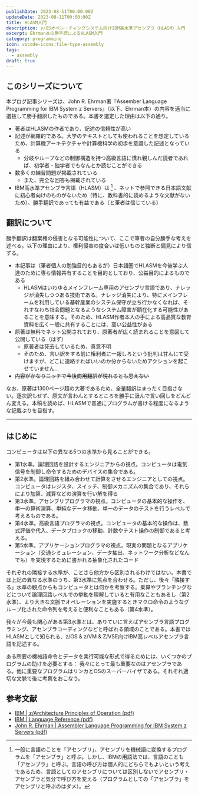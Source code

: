 ```yaml
---
publishDate: 2023-08-11T00:00:00Z
updateDate: 2023-08-11T00:00:00Z
title: HLASM入門
description: z/OSオペレーティングシステム向けIBM高水準アセンブラ（HLASM）入門
excerpt: Ehrman本の勝手訳によるHLASM入門
category: programming
icon: vscode-icons:file-type-assembly
tags:
  - assembly
draft: true
---
```


## このシリーズについて

本ブログ記事シリーズは、John R. Ehrman著『Assember Language Programming for IBM System z Servers』（以下、Ehrman本）の内容を適当に選抜して勝手翻訳したものである。本書を選定した理由は以下の通り。

- 著者はHLASMの作者であり、記述の信頼性が高い
- 記述が網羅的である。大学のテキストとしても使われることを想定しているため、計算機アーキテクチャや計算機科学の初歩を意識した記述となっている
   - 分岐やループなどの制御構造を持つ高級言語に慣れ親しんだ読者であれば、初学者・独学者でもなんとか読むことができる
- 数多くの練習問題が掲載されている
  - また、完全な回答も掲載されている
- IBM高水準アセンブラ言語（HLASM）は [^1] 、ネットで参照できる日本語文献に初心者向けのものがないため（特に、教科書的に読めるような文献がないため）、勝手翻訳であっても有益である（と筆者は信じている）

## 翻訳について

勝手翻訳は翻案権の侵害となる可能性について、ここで筆者の自分勝手な考えを述べる。以下の理由により、権利侵害の度合いは低いものと独断と偏見により信ずる。

- 本記事は（筆者個人の勉強目的もあるが）日本語圏でHLASMを今後学ぶ人達のために専ら情報共有することを目的としており、公益目的によるものである
  - HLASMはいわゆるメインフレーム専用のアセンブリ言語であり、ナレッジが消失しつつある技術である。ナレッジ消失により、特にメインフレームを利用している基幹産業のシステム保守が立ち行かなくなれば、それすなわち社会問題となるようなシステム障害が顕在化する可能性があることを意味する。そのため、HLASM作者本人の手による高品質な教育資料を広く一般に共有することには、高い公益性がある
- 原著は無料でネット公開されており、原著者が広く読まれることを意図して公開している（はず）
  - 原著者は死去しているため、真意不明
  - そのため、言い訳をする前に権利者に一報しろという批判は甘んじて受けますが、どこに連絡すればいいのか分からないためアクションを起こせていません…
- <del>内容がかなりニッチで今後商用翻訳が現れるとも思えない</del>

なお、原著は1300ページ超の大著であるため、全量翻訳はまったく目指さない。逐次訳もせず、原文が言わんとするところを勝手に汲んで言い回しをどんどん変える。本稿を読めば、HLASMで普通にプログラムが書ける程度になるような記載ぶりを目指す。

---

## はじめに

コンピュータは以下の異なる5つの水準から見ることができる。

- 第1水準。論理回路を設計するエンジニアからの視点。コンピュータは電気信号を制御し命令するためのデバイスの集合である。
- 第2水準。論理回路を組み合わせて計算をさせるエンジニアとしての視点。コンピュータはレジスタ、スイッチ、制御メカニズムの集合であり、それらにより加算、減算などの演算を行い解を得る
- 第3水準。アセンブリプログラマの視点。コンピュータの基本的な操作を、単一の算術演算、単純なデータ移動、単一のデータのテストを行うレベルで考えるものである。
- 第4水準。高級言語プログラマの視点。コンピュータの基本的な操作は、数式評価や代入、データブロックの移動、計数やテスト操作の制御であると考える。
- 第5水準。アプリケーションプログラマの視点。現実の問題となるアプリケーション（交通シミュレーション、データ抽出、ネットワーク分析などなんでも）を実現するために書かれる抽象化されたコード

それぞれの隣接する水準が、ことさら他方から区別されるわけではない。本書では上記の異なる水準のうち、第3水準に焦点を合わせる。ただし、後々「隣接する」水準の観点からもコンピュータとは何かを考察する。乗算やブランチングなどについて論理回路レベルでの挙動を理解していると有用なこともあるし（第2水準）、より大きな文脈でオペレーションを実施するときマクロ命令のようなグループ化された命令列を考えると便利なこともある（第4水準）。

我々が今最も関心がある第3水準とは、ありていに言えばアセンブラ言語プログラミング、アセンブラコーディングなどと呼ばれる領域のことである。本書ではHLASMとして知られる、z/OS & z/VM & Z/VSE向けIBM高レベルアセンブラ言語を記述する。

ある所要の機械語命令とデータを実行可能な形式で得るためには、いくつかのプログラムの助けを必要とする： 我々にとって最も重要なのはアセンブラである。他に重要なプログラムはリンカとOSのスーパーバイザである。それぞれ適切な文脈で後に考察をおこなう。

## 参考文献

- [IBM | z/Architecture Principles of Operation (pdf)](https://www.ibm.com/docs/en/SSQ2R2_15.0.0/com.ibm.tpf.toolkit.hlasm.doc/dz9zr006.pdf)
- [IBM | Language Reference (pdf)](https://www-40.ibm.com/servers/resourcelink/svc00100.nsf/pages/zOSV2R3sc264940/$file/asmr1023.pdf)
- [John R. Ehrman | Assembler Language Programming for IBM System z Servers (pdf)](http://zseries.marist.edu/enterprisesystemseducation/assemblerlanguageresources/Assembler.V2.alntext%20V2.00.pdf)


[^1]: 一般に言語のことを「アセンブリ」、アセンブリを機械語に変換するプログラムを「アセンブラ」と呼ぶ。しかし、IBMの用語法では、言語のことも「アセンブラ」と呼ぶ。言語の呼び方は個人的にどちらでもよいという考えであるため、言語としてのアセンブリについては区別しないでアセンブリ・アセンブラと気分で呼び方を変える（プログラムとしての「アセンブラ」をアセンブリと呼ぶのはダメ）。
